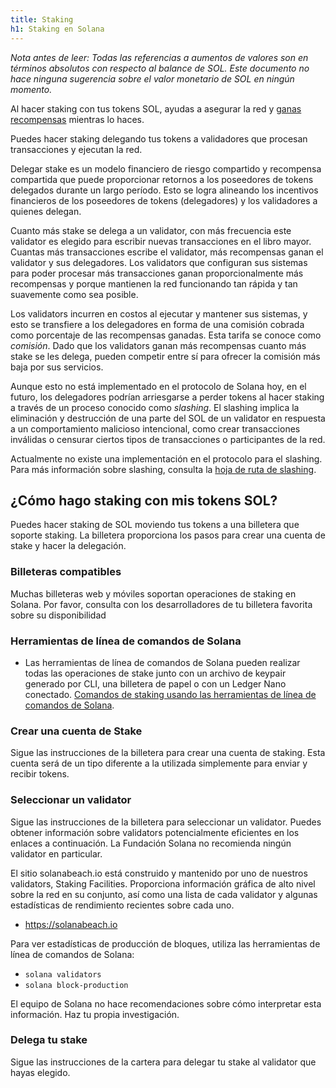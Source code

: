 ```yaml
---
title: Staking
h1: Staking en Solana
---
```


_Nota antes de leer: Todas las referencias a aumentos de valores son en términos
absolutos con respecto al balance de SOL. Este documento no hace ninguna
sugerencia sobre el valor monetario de SOL en ningún momento._

Al hacer staking con tus tokens SOL, ayudas a asegurar la red y
[ganas recompensas](https://docs.anza.xyz/implemented-proposals/staking-rewards)
mientras lo haces.

Puedes hacer staking delegando tus tokens a validadores que procesan
transacciones y ejecutan la red.

Delegar stake es un modelo financiero de riesgo compartido y recompensa
compartida que puede proporcionar retornos a los poseedores de tokens delegados
durante un largo período. Esto se logra alineando los incentivos financieros de
los poseedores de tokens (delegadores) y los validadores a quienes delegan.

Cuanto más stake se delega a un validator, con más frecuencia este validator es
elegido para escribir nuevas transacciones en el libro mayor. Cuantas más
transacciones escribe el validator, más recompensas ganan el validator y sus
delegadores. Los validators que configuran sus sistemas para poder procesar más
transacciones ganan proporcionalmente más recompensas y porque mantienen la red
funcionando tan rápida y tan suavemente como sea posible.

Los validators incurren en costos al ejecutar y mantener sus sistemas, y esto se
transfiere a los delegadores en forma de una comisión cobrada como porcentaje de
las recompensas ganadas. Esta tarifa se conoce como _comisión_. Dado que los
validators ganan más recompensas cuanto más stake se les delega, pueden competir
entre sí para ofrecer la comisión más baja por sus servicios.

Aunque esto no está implementado en el protocolo de Solana hoy, en el futuro,
los delegadores podrían arriesgarse a perder tokens al hacer staking a través de
un proceso conocido como _slashing_. El slashing implica la eliminación y
destrucción de una parte del SOL de un validator en respuesta a un
comportamiento malicioso intencional, como crear transacciones inválidas o
censurar ciertos tipos de transacciones o participantes de la red.

Actualmente no existe una implementación en el protocolo para el slashing. Para
más información sobre slashing, consulta la
[hoja de ruta de slashing](https://docs.anza.xyz/proposals/optimistic-confirmation-and-slashing#slashing-roadmap).

## ¿Cómo hago staking con mis tokens SOL?

Puedes hacer staking de SOL moviendo tus tokens a una billetera que soporte
staking. La billetera proporciona los pasos para crear una cuenta de stake y
hacer la delegación.

### Billeteras compatibles

Muchas billeteras web y móviles soportan operaciones de staking en Solana. Por
favor, consulta con los desarrolladores de tu billetera favorita sobre su
disponibilidad

### Herramientas de línea de comandos de Solana

- Las herramientas de línea de comandos de Solana pueden realizar todas las
  operaciones de stake junto con un archivo de keypair generado por CLI, una
  billetera de papel o con un Ledger Nano conectado.
  [Comandos de staking usando las herramientas de línea de comandos de Solana](https://docs.anza.xyz/cli/examples/delegate-stake).

### Crear una cuenta de Stake

Sigue las instrucciones de la billetera para crear una cuenta de staking. Esta
cuenta será de un tipo diferente a la utilizada simplemente para enviar y
recibir tokens.

### Seleccionar un validator

Sigue las instrucciones de la billetera para seleccionar un validator. Puedes
obtener información sobre validators potencialmente eficientes en los enlaces a
continuación. La Fundación Solana no recomienda ningún validator en particular.

El sitio solanabeach.io está construido y mantenido por uno de nuestros
validators, Staking Facilities. Proporciona información gráfica de alto nivel
sobre la red en su conjunto, así como una lista de cada validator y algunas
estadísticas de rendimiento recientes sobre cada uno.

- https://solanabeach.io

Para ver estadísticas de producción de bloques, utiliza las herramientas de
línea de comandos de Solana:

- `solana validators`
- `solana block-production`

El equipo de Solana no hace recomendaciones sobre cómo interpretar esta
información. Haz tu propia investigación.

### Delega tu stake

Sigue las instrucciones de la cartera para delegar tu stake al validator que
hayas elegido.
